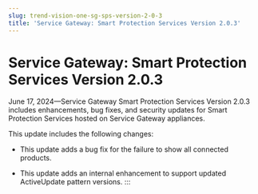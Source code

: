 ```yaml
---
slug: trend-vision-one-sg-sps-version-2-0-3
title: 'Service Gateway: Smart Protection Services Version 2.0.3'
---
```

# Service Gateway: Smart Protection Services Version 2.0.3

June 17, 2024—Service Gateway Smart Protection Services Version 2.0.3 includes enhancements, bug fixes, and security updates for Smart Protection Services hosted on Service Gateway appliances.

This update includes the following changes:

- This update adds a bug fix for the failure to show all connected products.

- This update adds an internal enhancement to support updated ActiveUpdate pattern versions.
:::
